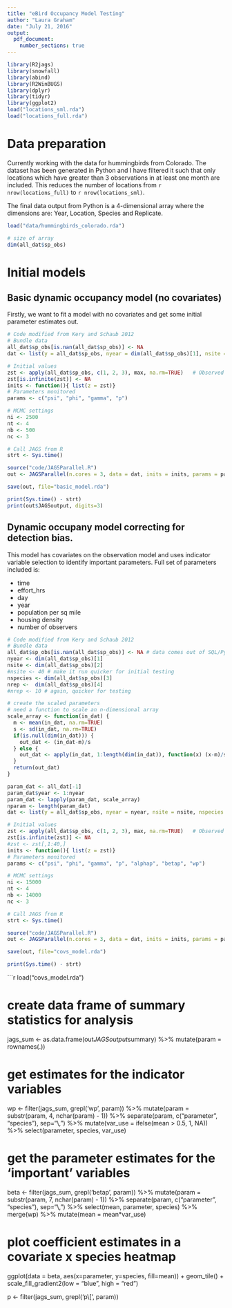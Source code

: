 ```yaml
---
title: "eBird Occupancy Model Testing"
author: "Laura Graham"
date: "July 21, 2016"
output: 
  pdf_document:
    number_sections: true
---
```

```r
library(R2jags)
library(snowfall)
library(abind)
library(R2WinBUGS)
library(dplyr)
library(tidyr)
library(ggplot2)
load("locations_sml.rda")
load("locations_full.rda")
```

# Data preparation
Currently working with the data for hummingbirds from Colorado. The dataset has been generated in Python and I have filtered it such that only locations which have greater than 3 observations in at least one month are included. This reduces the number of locations from `r nrow(locations_full)` to `r nrow(locations_sml)`. 

The final data output from Python is a 4-dimensional array where the dimensions are: Year, Location, Species and Replicate. 

```r
load("data/hummingbirds_colorado.rda")

# size of array
dim(all_dat$sp_obs)
```

# Initial models
## Basic dynamic occupancy model (no covariates)

Firstly, we want to fit a model with no covariates and get some initial parameter estimates out.

```r
# Code modified from Kery and Schaub 2012
# Bundle data
all_dat$sp_obs[is.nan(all_dat$sp_obs)] <- NA
dat <- list(y = all_dat$sp_obs, nyear = dim(all_dat$sp_obs)[1], nsite = dim(all_dat$sp_obs)[2], nspecies = dim(all_dat$sp_obs)[3], nrep = dim(all_dat$sp_obs)[4])

# Initial values
zst <- apply(all_dat$sp_obs, c(1, 2, 3), max, na.rm=TRUE)	# Observed occurrence as inits for z
zst[is.infinite(zst)] <- NA
inits <- function(){ list(z = zst)}
# Parameters monitored
params <- c("psi", "phi", "gamma", "p")

# MCMC settings
ni <- 2500
nt <- 4
nb <- 500
nc <- 3

# Call JAGS from R
strt <- Sys.time()

source("code/JAGSParallel.R")
out <- JAGSParallel(n.cores = 3, data = dat, inits = inits, params = params, model.file = "code/dynocc.JAGS.R", n.chains = nc, n.thin = nt, n.iter = ni, n.burnin = nb)

save(out, file="basic_model.rda")

print(Sys.time() - strt)
print(out$JAGSoutput, digits=3)
```

## Dynamic occupany model correcting for detection bias. 
This model has covariates on the observation model and uses indicator variable selection to identify important parameters. Full set of parameters included is:

- time
- effort_hrs
- day
- year
- population per sq mile
- housing density
- number of observers

```r
# Code modified from Kery and Schaub 2012
# Bundle data
all_dat$sp_obs[is.nan(all_dat$sp_obs)] <- NA # data comes out of SQL/Python with missing values coded as NaN - causes issues in JAGS
nyear <- dim(all_dat$sp_obs)[1]
nsite <- dim(all_dat$sp_obs)[2]
#nsite <- 40 # make it run quicker for initial testing
nspecies <- dim(all_dat$sp_obs)[3]
nrep <-  dim(all_dat$sp_obs)[4]
#nrep <- 10 # again, quicker for testing 

# create the scaled parameters
# need a function to scale an n-dimensional array
scale_array <- function(in_dat) {
  m <- mean(in_dat, na.rm=TRUE)
  s <- sd(in_dat, na.rm=TRUE)
  if(is.null(dim(in_dat))) {
    out_dat <- (in_dat-m)/s
  } else {
    out_dat <- apply(in_dat, 1:length(dim(in_dat)), function(x) (x-m)/s)
  }
  return(out_dat)
}

param_dat <- all_dat[-1]
param_dat$year <- 1:nyear
param_dat <- lapply(param_dat, scale_array)
nparam <- length(param_dat)
dat <- list(y = all_dat$sp_obs, nyear = nyear, nsite = nsite, nspecies = nspecies, nrep = nrep, effort_hrs = param_dat$effort_hrs, day = param_dat$day, time = param_dat$time, number_observers = param_dat$number_observers, pop00_sqmi = param_dat$pop00_sqmi, housing_density = param_dat$housing_density, year = param_dat$year, nparam = nparam)

# Initial values
zst <- apply(all_dat$sp_obs, c(1, 2, 3), max, na.rm=TRUE)	# Observed occurrence as inits for z
zst[is.infinite(zst)] <- NA
#zst <- zst[,1:40,]
inits <- function(){ list(z = zst)}
# Parameters monitored
params <- c("psi", "phi", "gamma", "p", "alphap", "betap", "wp")

# MCMC settings
ni <- 15000
nt <- 4
nb <- 14000
nc <- 3

# Call JAGS from R
strt <- Sys.time()

source("code/JAGSParallel.R")
out <- JAGSParallel(n.cores = 3, data = dat, inits = inits, params = params, model.file = "code/dynocc_covs.JAGS.R", n.chains = nc, n.thin = nt, n.iter = ni, n.burnin = nb)

save(out, file="covs_model.rda")

print(Sys.time() - strt)
```

```r
load("covs_model.rda")

# create data frame of summary statistics for analysis
jags_sum <- as.data.frame(out$JAGSoutput$summary) %>%
  mutate(param = rownames(.))

# get estimates for the indicator variables
wp <- filter(jags_sum, grepl('wp', param)) %>%
  mutate(param = substr(param, 4, nchar(param) - 1)) %>%
  separate(param, c("parameter", "species"), sep="\\,") %>%
  mutate(var_use = ifelse(mean > 0.5, 1, NA)) %>% select(parameter, species, var_use)

# get the parameter estimates for the 'important' variables
beta <- filter(jags_sum, grepl('betap', param)) %>%
  mutate(param = substr(param, 7, nchar(param) - 1)) %>%
  separate(param, c("parameter", "species"), sep="\\,") %>%
  select(mean, parameter, species) %>%
  merge(wp) %>%
  mutate(mean = mean*var_use)

# plot coefficient estimates in a covariate x species heatmap
ggplot(data = beta, aes(x=parameter, y=species, fill=mean)) + 
  geom_tile() + scale_fill_gradient2(low = "blue", high = "red")

p <- filter(jags_sum, grepl('p\\[', param))
